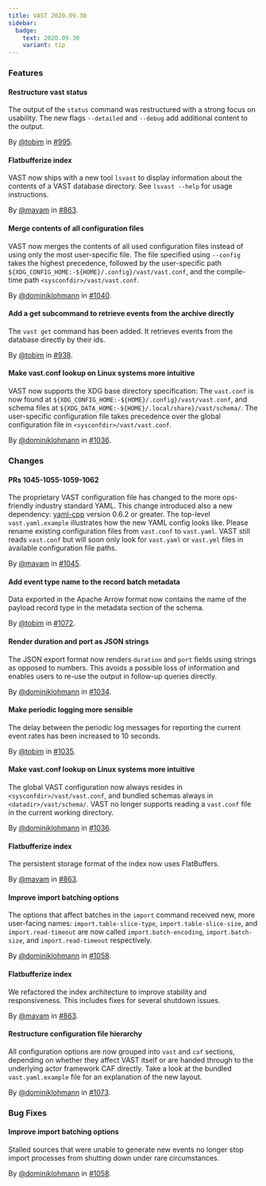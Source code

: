 ```yaml
---
title: VAST 2020.09.30
sidebar:
  badge:
    text: 2020.09.30
    variant: tip
---
```


### Features

#### Restructure vast status

The output of the `status` command was restructured with a strong focus on
usability. The new flags `--detailed` and `--debug` add additional content to
the output.

By [@tobim](https://github.com/tobim) in [#995](https://github.com/tenzir/tenzir/pull/995).

#### Flatbufferize index

VAST now ships with a new tool `lsvast` to display information about the
contents of a VAST database directory. See `lsvast --help` for usage
instructions.

By [@mavam](https://github.com/mavam) in [#863](https://github.com/tenzir/tenzir/pull/863).

#### Merge contents of all configuration files

VAST now merges the contents of all used configuration files instead of using
only the most user-specific file. The file specified using `--config` takes the
highest precedence, followed by the user-specific path
`${XDG_CONFIG_HOME:-${HOME}/.config}/vast/vast.conf`, and the compile-time path
`<sysconfdir>/vast/vast.conf`.

By [@dominiklohmann](https://github.com/dominiklohmann) in [#1040](https://github.com/tenzir/tenzir/pull/1040).

#### Add a get subcommand to retrieve events from the archive directly

The `vast get` command has been added. It retrieves events from the database
directly by their ids.

By [@tobim](https://github.com/tobim) in [#938](https://github.com/tenzir/tenzir/pull/938).

#### Make vast.conf lookup on Linux systems more intuitive

VAST now supports the XDG base directory specification: The `vast.conf` is now
found at `${XDG_CONFIG_HOME:-${HOME}/.config}/vast/vast.conf`, and schema files
at `${XDG_DATA_HOME:-${HOME}/.local/share}/vast/schema/`. The user-specific
configuration file takes precedence over the global configuration file in
`<sysconfdir>/vast/vast.conf`.

By [@dominiklohmann](https://github.com/dominiklohmann) in [#1036](https://github.com/tenzir/tenzir/pull/1036).

### Changes

#### PRs 1045-1055-1059-1062

The proprietary VAST configuration file has changed to the more ops-friendly
industry standard YAML. This change introduced also a new dependency:
[yaml-cpp](https://github.com/jbeder/yaml-cpp) version 0.6.2 or greater. The
top-level `vast.yaml.example` illustrates how the new YAML config looks like.
Please rename existing configuration files from `vast.conf` to `vast.yaml`.
VAST still reads `vast.conf` but will soon only look for `vast.yaml` or
`vast.yml` files in available configuration file paths.

By [@mavam](https://github.com/mavam) in [#1045](https://github.com/tenzir/tenzir/pull/1045).

#### Add event type name to the record batch metadata

Data exported in the Apache Arrow format now contains the name of the payload
record type in the metadata section of the schema.

By [@tobim](https://github.com/tobim) in [#1072](https://github.com/tenzir/tenzir/pull/1072).

#### Render duration and port as JSON strings

The JSON export format now renders `duration` and `port` fields using strings as
opposed to numbers. This avoids a possible loss of information and enables users
to re-use the output in follow-up queries directly.

By [@dominiklohmann](https://github.com/dominiklohmann) in [#1034](https://github.com/tenzir/tenzir/pull/1034).

#### Make periodic logging more sensible

The delay between the periodic log messages for reporting the current event
rates has been increased to 10 seconds.

By [@tobim](https://github.com/tobim) in [#1035](https://github.com/tenzir/tenzir/pull/1035).

#### Make vast.conf lookup on Linux systems more intuitive

The global VAST configuration now always resides in
`<sysconfdir>/vast/vast.conf`, and bundled schemas always in
`<datadir>/vast/schema/`. VAST no longer supports reading a `vast.conf` file in
the current working directory.

By [@dominiklohmann](https://github.com/dominiklohmann) in [#1036](https://github.com/tenzir/tenzir/pull/1036).

#### Flatbufferize index

The persistent storage format of the index now uses FlatBuffers.

By [@mavam](https://github.com/mavam) in [#863](https://github.com/tenzir/tenzir/pull/863).

#### Improve import batching options

The options that affect batches in the `import` command received new, more
user-facing names: `import.table-slice-type`, `import.table-slice-size`, and
`import.read-timeout` are now called `import.batch-encoding`,
`import.batch-size`, and `import.read-timeout` respectively.

By [@dominiklohmann](https://github.com/dominiklohmann) in [#1058](https://github.com/tenzir/tenzir/pull/1058).

#### Flatbufferize index

We refactored the index architecture to improve stability and responsiveness.
This includes fixes for several shutdown issues.

By [@mavam](https://github.com/mavam) in [#863](https://github.com/tenzir/tenzir/pull/863).

#### Restructure configuration file hierarchy

All configuration options are now grouped into `vast` and `caf` sections,
depending on whether they affect VAST itself or are handed through to the
underlying actor framework CAF directly. Take a look at the bundled
`vast.yaml.example` file for an explanation of the new layout.

By [@dominiklohmann](https://github.com/dominiklohmann) in [#1073](https://github.com/tenzir/tenzir/pull/1073).

### Bug Fixes

#### Improve import batching options

Stalled sources that were unable to generate new events no longer stop import
processes from shutting down under rare circumstances.

By [@dominiklohmann](https://github.com/dominiklohmann) in [#1058](https://github.com/tenzir/tenzir/pull/1058).
